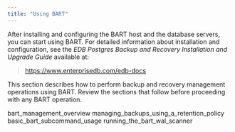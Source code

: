 ```yaml
---
title: "Using BART"
---
```


<div id="using_bart" class="registered_link"></div>

After installing and configuring the BART host and the database servers, you can start using BART. For detailed information about installation and configuration, see the *EDB Postgres Backup and Recovery Installation and Upgrade Guide* available at:

> <https://www.enterprisedb.com/edb-docs>

This section describes how to perform backup and recovery management operations using BART. Review the sections that follow before proceeding with any BART operation.

<div class="toctree" maxdepth="3">

bart_management_overview managing_backups_using_a_retention_policy basic_bart_subcommand_usage running_the_bart_wal_scanner

</div>

